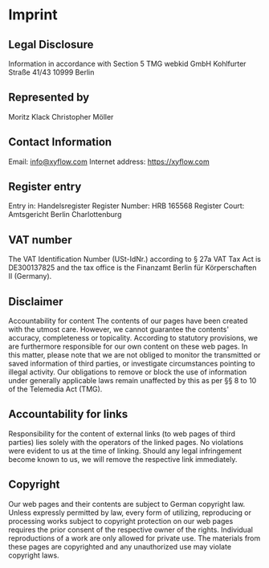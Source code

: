 # Imprint

## Legal Disclosure

Information in accordance with Section 5 TMG
webkid GmbH
Kohlfurter Straße 41/43
10999 Berlin

## Represented by

Moritz Klack
Christopher Möller

## Contact Information

Email: info@xyflow.com
Internet address: https://xyflow.com

## Register entry

Entry in: Handelsregister Register Number: HRB 165568 Register Court: Amtsgericht Berlin Charlottenburg

## VAT number

The VAT Identification Number (USt-IdNr.) according to § 27a VAT Tax Act is DE300137825 and the tax office is the Finanzamt Berlin für Körperschaften II (Germany).

## Disclaimer

Accountability for content The contents of our pages have been created with the utmost care. However, we cannot guarantee the contents' accuracy, completeness or topicality. According to statutory provisions, we are furthermore responsible for our own content on these web pages. In this matter, please note that we are not obliged to monitor the transmitted or saved information of third parties, or investigate circumstances pointing to illegal activity. Our obligations to remove or block the use of information under generally applicable laws remain unaffected by this as per §§ 8 to 10 of the Telemedia Act (TMG).

## Accountability for links

Responsibility for the content of external links (to web pages of third parties) lies solely with the operators of the linked pages. No violations were evident to us at the time of linking. Should any legal infringement become known to us, we will remove the respective link immediately.

## Copyright

Our web pages and their contents are subject to German copyright law. Unless expressly permitted by law, every form of utilizing, reproducing or processing works subject to copyright protection on our web pages requires the prior consent of the respective owner of the rights. Individual reproductions of a work are only allowed for private use. The materials from these pages are copyrighted and any unauthorized use may violate copyright laws.
